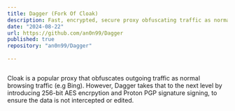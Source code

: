 ```yaml
---
title: Dagger (Fork Of Cloak)
description: Fast, encrypted, secure proxy obfuscating traffic as normal browsing traffic
date: "2024-08-22"
url: https://github.com/an0n99/Dagger
published: true
repository: "an0n99/Dagger"
  
---
```



 [![]()](https://github.com/an0n99/Dagger) 

Cloak is a popular proxy that obfuscates outgoing traffic as normal browsing traffic (e.g Bing). However, Dagger takes that to the next level by introducing 256-bit AES encrpytion and Proton PGP signature signing, to ensure the data is not intercepted or edited.

